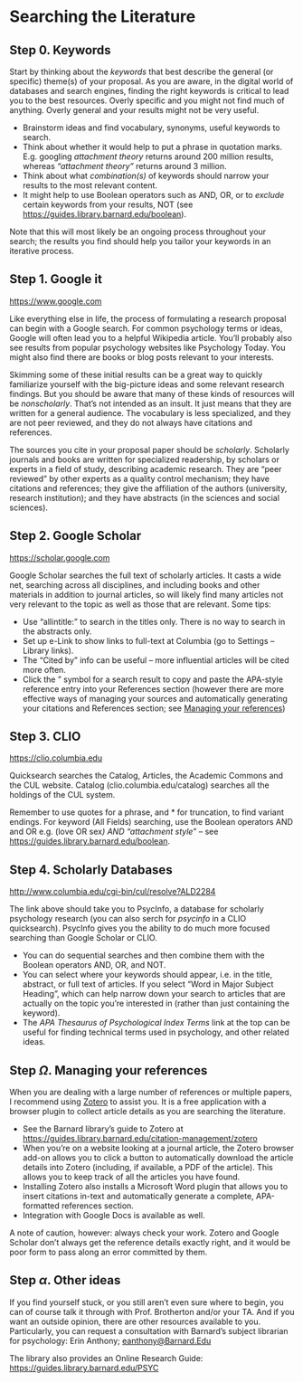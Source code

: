 
# Searching the Literature {#sec-searching}


## Step 0. Keywords

Start by thinking about the *keywords* that best describe the general (or specific) theme(s) of your proposal. As you are aware, in the digital world of databases and search engines, finding the right keywords is critical to lead you to the best resources. Overly specific and you might not find much of anything. Overly general and your results might not be very useful.

- Brainstorm ideas and find vocabulary, synonyms, useful keywords to search.
- Think about whether it would help to put a phrase in quotation marks. E.g. googling *attachment theory* returns around 200 million results, whereas *"attachment theory"* returns around 3 million.
- Think about what *combination(s)* of keywords should narrow your results to the most relevant content.
- It might help to use Boolean operators such as AND, OR, or to *exclude* certain keywords from your results, NOT (see <https://guides.library.barnard.edu/boolean>).

Note that this will most likely be an ongoing process throughout your search; the results you find should help you tailor your keywords in an iterative process.

## Step 1. Google it

<https://www.google.com>

Like everything else in life, the process of formulating a research proposal can begin with a Google search. For common psychology terms or ideas, Google will often lead you to a helpful Wikipedia article. You'll probably also see results from popular psychology websites like Psychology Today. You might also find there are books or blog posts relevant to your interests.

Skimming some of these initial results can be a great way to quickly familiarize yourself with the big-picture ideas and some relevant research findings. But you should be aware that many of these kinds of resources will be *nonscholarly*. That's not intended as an insult. It just means that they are written for a general audience. The vocabulary is less specialized, and they are not peer reviewed, and they do not always have citations and references. 

The sources you cite in your proposal paper should be *scholarly*. Scholarly journals and books are written for specialized readership, by scholars or experts in a field of study, describing academic research. They are “peer reviewed” by other experts as a quality control mechanism; they have citations and references; they give the affiliation of the authors (university, research institution); and they have abstracts (in the sciences and social sciences). 

## Step 2. Google Scholar

<https://scholar.google.com>

Google Scholar searches the full text of scholarly articles. It casts a wide net, searching across all disciplines, and including books and other materials in addition to journal articles, so will likely find many articles not very relevant to the topic as well as those that are relevant. Some tips:

- Use "allintitle:" to search in the titles only. There is no way to search in the abstracts only. 
- Set up e-Link to show links to full-text at Columbia (go to Settings – Library links).
- The “Cited by” info can be useful – more influential articles will be cited more often. 
- Click the ” symbol for a search result to copy and paste the APA-style reference entry into your References section (however there are more effective ways of managing your sources and automatically generating your citations and References section; see [Managing your references](#sec-zotero))

## Step 3. CLIO 

<https://clio.columbia.edu>

Quicksearch searches the Catalog, Articles, the Academic Commons and the CUL website. 
Catalog (clio.columbia.edu/catalog) searches all the holdings of the CUL system.

Remember to use quotes for a phrase, and * for truncation, to find variant endings. 
For keyword (All Fields) searching, use the Boolean operators AND and OR
e.g. (love OR sex*) AND “attachment style*” – see <https://guides.library.barnard.edu/boolean>. 

## Step 4. Scholarly Databases 

<http://www.columbia.edu/cgi-bin/cul/resolve?ALD2284>

The link above should take you to PsycInfo, a database for scholarly psychology research (you can also serch for *psycinfo* in a CLIO quicksearch). PsycInfo gives you the ability to do much more focused searching than Google Scholar or CLIO.

- You can do sequential searches and then combine them with the Boolean operators AND, OR, and NOT. 
- You can select where your keywords should appear, i.e. in the title, abstract, or full text of articles. If you select “Word in Major Subject Heading”, which can help narrow down your search to articles that are actually on the topic you’re interested in (rather than just containing the keyword). 
- The *APA Thesaurus of Psychological Index Terms* link at the top can be useful for finding technical terms used in psychology, and other related ideas.


## Step $\Omega$. Managing your references {#sec-zotero}

When you are dealing with a large number of references or multiple papers, I recommend using [Zotero](https://www.zotero.org/) to assist you. It is a free application with a browser plugin to collect article details as you are searching the literature. 

- See the Barnard library’s guide to Zotero at <https://guides.library.barnard.edu/citation-management/zotero>
- When you’re on a website looking at a journal article, the Zotero browser add-on allows you to click a button to automatically download the article details into Zotero (including, if available, a PDF of the article). This allows you to keep track of all the articles you have found. 
- Installing Zotero also installs a Microsoft Word plugin that allows you to insert citations in-text and automatically generate a complete, APA-formatted references section. 
- Integration with Google Docs is available as well.

A note of caution, however: always check your work. Zotero and Google Scholar don’t always get the reference details exactly right, and it would be poor form to pass along an error committed by them.



## Step $\alpha$. Other ideas 
If you find yourself stuck, or you still aren’t even sure where to begin, you can of course talk it through with Prof. Brotherton and/or your TA. And if you want an outside opinion, there are other resources available to you. Particularly, you can request a consultation with Barnard’s subject librarian for psychology: Erin Anthony; <eanthony@Barnard.Edu>

The library also provides an Online Research Guide: <https://guides.library.barnard.edu/PSYC>
